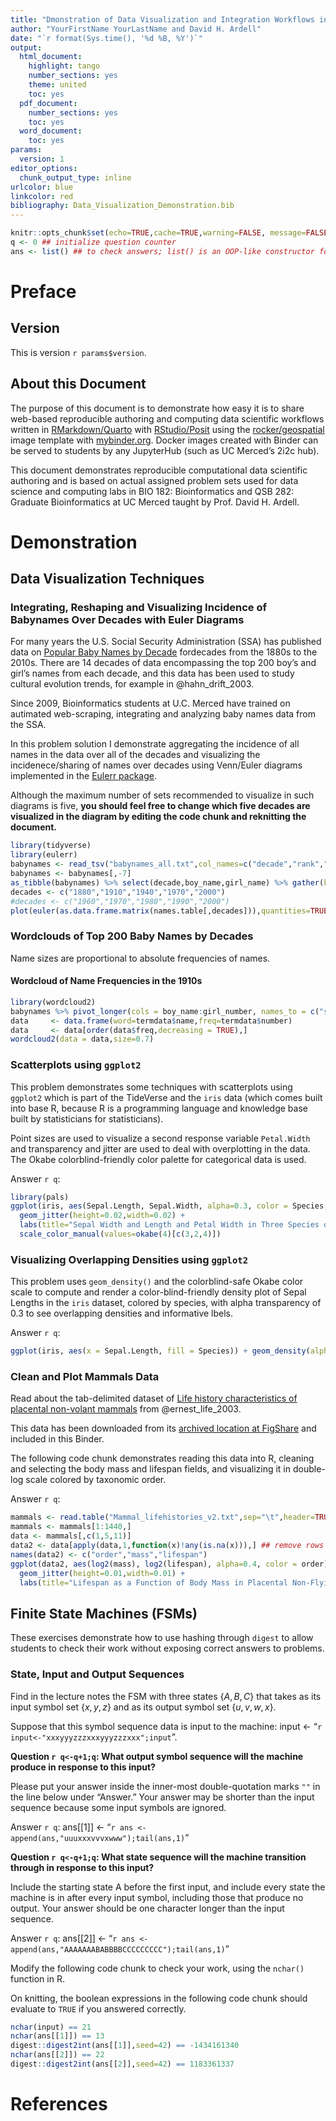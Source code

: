 ```yaml
---
title: "Dmonstration of Data Visualization and Integration Workflows in RStudio"
author: "YourFirstName YourLastName and David H. Ardell"
date: "`r format(Sys.time(), '%d %B, %Y')`"
output:
  html_document:
    highlight: tango
    number_sections: yes
    theme: united
    toc: yes
  pdf_document:
    number_sections: yes
    toc: yes
  word_document:
    toc: yes
params:
  version: 1
editor_options:
  chunk_output_type: inline
urlcolor: blue
linkcolor: red
bibliography: Data_Visualization_Demonstration.bib
---
```

```r
knitr::opts_chunk$set(echo=TRUE,cache=TRUE,warning=FALSE, message=FALSE)
q <- 0 ## initialize question counter
ans <- list() ## to check answers; list() is an OOP-like constructor for lists
```


# Preface

## Version

This is version `r params$version`. 

## About this Document

The purpose of this document is to demonstrate how easy it is to share web-based reproducible authoring and computing data scientific workflows written in [RMarkdown/Quarto](http://rmarkdown.rstudio.com) with [RStudio/Posit](https://www.rstudio.com) using the [rocker/geospatial](https://hub.docker.com/r/rocker/geospatial)
image template with [mybinder.org](https://mybinder.org). Docker images created with Binder can be served to students by any JupyterHub (such as UC Merced's 2i2c hub).

This document demonstrates reproducible computational data scientific authoring and is based on actual assigned problem sets used for data science and computing labs in BIO 182: Bioinformatics and QSB 282: Graduate Bioinformatics at UC Merced taught by Prof. David H. Ardell. 

# Demonstration

## Data Visualization Techniques

### Integrating, Reshaping and Visualizing Incidence of Babynames Over Decades with Euler Diagrams

For many years the U.S. Social Security Administration (SSA) has published data on [Popular Baby Names by Decade](https://www.ssa.gov/OACT/babynames/decades/) fordecades from the 1880s to the 2010s. There are 14 decades of data encompassing the top 200 boy's and girl's names from each decade, and this data has been used to study cultural evolution trends, for example in @hahn_drift_2003. 

Since 2009, Bioinformatics students at U.C. Merced have trained on autimated web-scraping, integrating and analyzing baby names data from the SSA.

In this problem solution I demonstrate aggregating the incidence of all names in the data over all of the decades and visualizing the incidenece/sharing of names over decades using Venn/Euler diagrams implemented in the [Eulerr package](https://cran.r-project.org/web/packages/eulerr/vignettes/introduction.html). 

Although the maximum number of sets recommended to visualize in such diagrams is five, **you should feel free to change which five decades are visualized in the diagram by editing the code chunk and reknitting the document.**

```r
library(tidyverse)
library(eulerr)
babynames <- read_tsv("babynames_all.txt",col_names=c("decade","rank","boy_name","boy_number","girl_name","girl_number"),show_col_types = FALSE)
babynames <- babynames[,-7]
as_tibble(babynames) %>% select(decade,boy_name,girl_name) %>% gather(key="type",value="name",boy_name,girl_name) %>% select(decade,name) %>% table() %>% t() -> names.table
decades <- c("1880","1910","1940","1970","2000")
#decades <- c("1960","1970","1980","1990","2000")
plot(euler(as.data.frame.matrix(names.table[,decades])),quantities=TRUE,main="Sharing of Top 200 U.S. Babynames Across Five Decades")
```

### Wordclouds of Top 200 Baby Names by Decades

Name sizes are proportional to absolute frequencies of names.

#### Wordcloud of Name Frequencies in the 1910s

```r
library(wordcloud2)
babynames %>% pivot_longer(cols = boy_name:girl_number, names_to = c("sex",".value"), names_sep = "_") %>% filter(decade==1910) -> termdata
data     <- data.frame(word=termdata$name,freq=termdata$number)
data     <- data[order(data$freq,decreasing = TRUE),]
wordcloud2(data = data,size=0.7)
```

### Scatterplots using `ggplot2`

This problem demonstrates some techniques with scatterplots using `ggplot2` which is part of the TideVerse and the `iris` data (which comes built into base R, because R is a programming language and knowledge base built by statisticians for statisticians). 

Point sizes are used to visualize a second response variable `Petal.Width` and transparency and jitter are used to deal with overplotting in the data. The Okabe colorblind-friendly color palette for categorical data is used.

Answer `r q`:
```r
library(pals)
ggplot(iris, aes(Sepal.Length, Sepal.Width, alpha=0.3, color = Species, size=Petal.Width)) +
  geom_jitter(height=0.02,width=0.02) + 
  labs(title="Sepal Width and Length and Petal Width in Three Species of Iris",x="Sepal Length (cm)",y="Sepal Width (cm)",subtitle="Anderson (1935). The Irises of the Gaspe Peninsula, Bulletin of the American Iris Society 59:2") +
  scale_color_manual(values=okabe(4)[c(3,2,4)])
```


### Visualizing Overlapping Densities using `ggplot2`

This problem uses `geom_density()` and the colorblind-safe Okabe color scale to compute and render a color-blind-friendly density plot of Sepal Lengths in the `iris` dataset, colored by species, with alpha transparency of 0.3 to see overlapping densities and informative lbels.

Answer `r q`:
```r
ggplot(iris, aes(x = Sepal.Length, fill = Species)) + geom_density(alpha=0.3) + xlab("Sepal Length (cm)") + labs(title="Distributions of Sepal Lengths in Three Species of Iris",subtitle="Demonstrates Okabe Colorblind-safe Palette") + scale_fill_manual(values=okabe(4)[c(3,2,4)])
```

### Clean and Plot Mammals Data

Read about the tab-delimited dataset of [Life history characteristics of placental non-volant mammals](https://esajournals.onlinelibrary.wiley.com/doi/10.1890/02-9002) from @ernest_life_2003. 

This data has been downloaded from its [archived location at FigShare](https://figshare.com/articles/dataset/Data_Paper_Data_Paper/3523109?backTo=/collections/LIFE_HISTORY_CHARACTERISTICS_OF_PLACENTAL_NONVOLANT_MAMMALS/3297992) and included in this Binder.

The following code chunk demonstrates reading this data into R, cleaning and selecting the body mass and lifespan fields, and visualizing it in double-log scale colored by taxonomic order.

Answer `r q`:
```r
mammals <- read.table("Mammal_lifehistories_v2.txt",sep="\t",header=TRUE, na.strings = c("-999.00","-999"))
mammals <- mammals[1:1440,]
data <- mammals[,c(1,5,11)]
data2 <- data[apply(data,1,function(x)!any(is.na(x))),] ## remove rows with NA
names(data2) <- c("order","mass","lifespan")
ggplot(data2, aes(log2(mass), log2(lifespan), alpha=0.4, color = order)) +
  geom_jitter(height=0.01,width=0.01) + 
  labs(title="Lifespan as a Function of Body Mass in Placental Non-Flying Mammals",x="Base-2 Log of Body Mass (g)",y="Base-2 Log of Lifespan (mo.)",subtitle="Data from Ernest (2003). Ecology 84:3402") 
```

## Finite State Machines (FSMs)

These exercises demonstrate how to use hashing through `digest` to allow students to check their work without exposing correct answers to problems.

### State, Input and Output Sequences

Find in the lecture notes the FSM with three states  $\{A,B,C\}$ that takes as its input symbol set $\{x,y,z\}$ and as its output symbol set $\{u,v,w,x\}$. 

Suppose that this symbol sequence data is input to the machine: input <- "`r input<-"xxxyyyzzzxxxyyyzzzxxx";input`". 

**Question `r q<-q+1;q`:  What output symbol sequence will the machine produce in response to this input?**

Please put your answer inside the inner-most double-quotation marks `""` in the line below under "Answer."
Your answer may be shorter than the input sequence because some input symbols are ignored.

Answer `r q`: ans[[1]] <- "`r ans <- append(ans,"uuuxxxvvvxwww");tail(ans,1)`"

**Question `r q<-q+1;q`:  What state sequence will the machine transition through in response to this input?** 

Include the starting state A before the first input, and include every state the machine is in after every input symbol, including those that produce no output. Your answer should be one character longer than the input sequence.

Answer `r q`: ans[[2]] <- "`r ans <- append(ans,"AAAAAAABABBBBCCCCCCCCC");tail(ans,1)`"

Modify the following code chunk to check your work, using the `nchar()` function in R. 

On knitting, the boolean expressions in the following code chunk should evaluate to `TRUE` if you answered correctly.

```r
nchar(input) == 21
nchar(ans[[1]]) == 13
digest::digest2int(ans[[1]],seed=42) == -1434161340
nchar(ans[[2]]) == 22
digest::digest2int(ans[[2]],seed=42) == 1183361337
```

# References